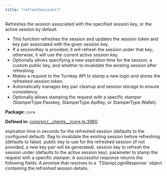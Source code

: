 ```yaml
---
title: "refreshSession()"
---
```



<H3Bordered text="Overview" />

Refreshes the session associated with the specified session key, or the active session by default.

<ul>
  <li>This function refreshes the session and updates the session token and key pair associated with the given session key.</li>
  <li>If a sessionKey is provided, it will refresh the session under that key; otherwise, it will use the current active session key.</li>
  <li>Optionally allows specifying a new expiration time for the session, a custom public key, and whether to invalidate the existing session after refreshing.</li>
  <li>Makes a request to the Turnkey API to stamp a new login and stores the refreshed session token.</li>
  <li>Automatically manages key pair cleanup and session storage to ensure consistency.</li>
  <li>Optionally allows stamping the request with a specific stamper (StamperType.Passkey, StamperType.ApiKey, or StamperType.Wallet).</li>
</ul>

<p><strong>Package:</strong> <code>core</code></p>

<p><strong>Defined in:</strong> <a href="https://github.com/tkhq/sdk/blob/main/packages/core/src/__clients__/core.ts#L3960">core/src/__clients__/core.ts:3960</a></p>

<H3Bordered text="Parameters" />

<ParamField body="params" type='RefreshSessionParams' required={false} >
  <Expandable title="params details">
    <NestedParam parentKey="params" childKey="expirationSeconds" type='string' required={false}>
expiration time in seconds for the refreshed session (defaults to the configured default).
</NestedParam>
    <NestedParam parentKey="params" childKey="invalidateExisitng" type='boolean' required={false}>
flag to invalidate the existing session before refreshing (defaults to false).
</NestedParam>
    <NestedParam parentKey="params" childKey="publicKey" type='string' required={false}>
public key to use for the refreshed session (if not provided, a new key pair will be generated).
</NestedParam>
    <NestedParam parentKey="params" childKey="sessionKey" type='string' required={false}>
session key to refresh the session under (defaults to the active session key).
</NestedParam>
    <NestedParam parentKey="params" childKey="stampWith" type='StamperType' required={false}>
parameter to stamp the request with a specific stamper.
</NestedParam>
  </Expandable>
</ParamField>

<H3Bordered text="Response" />
A successful response returns the following fields:

<ResponseField name="returns" type="undefined | TStampLoginResponse" required={true} >
  A promise that resolves to a `TStampLoginResponse` object containing the refreshed session details.
</ResponseField>
